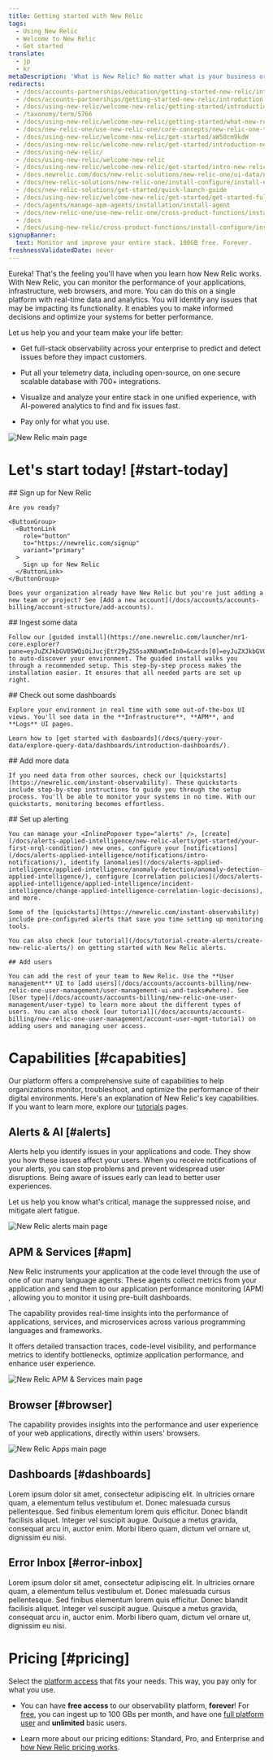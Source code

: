 ```yaml
---
title: Getting started with New Relic
tags:
  - Using New Relic
  - Welcome to New Relic
  - Get started
translate:
  - jp
  - kr
metaDescription: 'What is New Relic? No matter what is your business or role, learn how to make the most of our suite of digital intelligence products.'
redirects:
  - /docs/accounts-partnerships/education/getting-started-new-relic/introduction-new-relic
  - /docs/accounts-partnerships/getting-started-new-relic/introduction-new-relic
  - /docs/using-new-relic/welcome-new-relic/getting-started/introduction-new-relic
  - /taxonomy/term/5766
  - /docs/using-new-relic/welcome-new-relic/getting-started/what-new-relic-can-do-you
  - /docs/new-relic-one/use-new-relic-one/core-concepts/new-relic-one-transition-guide-july-2020
  - /docs/using-new-relic/welcome-new-relic/get-started/aW50cm9kdW
  - /docs/using-new-relic/welcome-new-relic/get-started/introduction-new-relic
  - /docs/using-new-relic/
  - /docs/using-new-relic/welcome-new-relic
  - /docs/using-new-relic/welcome-new-relic/get-started/intro-new-relic
  - /docs.newrelic.com/docs/new-relic-solutions/new-relic-one/ui-data/new-relic-feature-end-life-announcements-july-2020
  - /docs/new-relic-solutions/new-relic-one/install-configure/install-new-relic
  - /docs/new-relic-solutions/get-started/quick-launch-guide
  - /docs/using-new-relic/welcome-new-relic/get-started/get-started-full-stack-observability
  - /docs/agents/manage-apm-agents/installation/install-agent
  - /docs/new-relic-one/use-new-relic-one/cross-product-functions/install-configure/install-new-relic
  - /docs
  - /docs/using-new-relic/cross-product-functions/install-configure/install-new-relic
signupBanner:
  text: Monitor and improve your entire stack. 100GB free. Forever.
freshnessValidatedDate: never
---
```









Eureka! That's the feeling you'll have when you learn how New Relic works. 
With New Relic, you can monitor the performance of your applications, infrastructure, web browsers, and more. You can do this on a single platform with real-time data and analytics. You will identify any issues that may be impacting its functionality. It enables you to make informed decisions and optimize your systems for better performance.

Let us help you and your team make your life better:

  * Get full-stack observability across your enterprise to predict and detect issues before they impact customers.

  * Put all your telemetry data, including open-source, on one secure scalable database with 700+ integrations.

  * Visualize and analyze your entire stack in one unified experience, with AI-powered analytics to find and fix issues fast.

  * Pay only for what you use.

<img
  title="New Relic main page"
  alt="New Relic main page"
  src={NROneMain}
/>



# Let's start today! [#start-today]

<Steps>
  <Step>
    ## Sign up for New Relic

    Are you ready?

    <ButtonGroup>
      <ButtonLink
        role="button"
        to="https://newrelic.com/signup"
        variant="primary"
      >
        Sign up for New Relic
      </ButtonLink>
    </ButtonGroup>

    Does your organization already have New Relic but you're just adding a new team or project? See [Add a new account](/docs/accounts/accounts-billing/account-structure/add-accounts).
  </Step>
  <Step>
    ## Ingest some data

    Follow our [guided install](https://one.newrelic.com/launcher/nr1-core.explorer?pane=eyJuZXJkbGV0SWQiOiJucjEtY29yZS5saXN0aW5nIn0=&cards[0]=eyJuZXJkbGV0SWQiOiJucjEtaW5zdGFsbC1uZXdyZWxpYy5ucjEtaW5zdGFsbC1uZXdyZWxpYyIsImFjdGl2ZUNvbXBvbmVudCI6IlZUU09FbnZpcm9ubWVudCIsInBhdGgiOiJndWlkZWQifQ==) to auto-discover your environment. The guided install walks you through a recommended setup. This step-by-step process makes the installation easier. It ensures that all needed parts are set up right.

  </Step>

  <Step>
    ## Check out some dashboards

    Explore your environment in real time with some out-of-the-box UI views. You'll see data in the **Infrastructure**, **APM**, and **Logs** UI pages. 

    Learn how to [get started with dasboards](/docs/query-your-data/explore-query-data/dashboards/introduction-dashboards/).
  </Step>

  <Step>
    ## Add more data

    If you need data from other sources, check our [quickstarts](https://newrelic.com/instant-observability). These quickstarts include step-by-step instructions to guide you through the setup process. You'll be able to monitor your systems in no time. With our quickstarts, monitoring becomes effortless.
  </Step>

  <Step>
    ## Set up alerting

    You can manage your <InlinePopover type="alerts" />, [create](/docs/alerts-applied-intelligence/new-relic-alerts/get-started/your-first-nrql-condition/) new ones, configure your [notifications](/docs/alerts-applied-intelligence/notifications/intro-notifications/), identify [anomalies](/docs/alerts-applied-intelligence/applied-intelligence/anomaly-detection/anomaly-detection-applied-intelligence/), configure [correlation policies](/docs/alerts-applied-intelligence/applied-intelligence/incident-intelligence/change-applied-intelligence-correlation-logic-decisions), and more. 

    Some of the [quickstarts](https://newrelic.com/instant-observability) include pre-configured alerts that save you time setting up monitoring tools.

    You can also check [our tutorial](/docs/tutorial-create-alerts/create-new-relic-alerts/) on getting started with New Relic alerts.
    
  </Step>

  <Step>

    ## Add users

    You can add the rest of your team to New Relic. Use the **User management** UI to [add users](/docs/accounts/accounts-billing/new-relic-one-user-management/user-management-ui-and-tasks#where). See [User type](/docs/accounts/accounts-billing/new-relic-one-user-management/user-type) to learn more about the different types of users. You can also check [our tutorial](/docs/accounts/accounts-billing/new-relic-one-user-management/account-user-mgmt-tutorial) on adding users and managing user access.
  </Step>
</Steps>



# Capabilities [#capabities]

Our platform offers a comprehensive suite of capabilities to help organizations monitor, troubleshoot, and optimize the performance of their digital environments. Here's an explanation of New Relic's key capabilities. If you want to learn more, explore our [tutorials](/docs/new-relic-solutions/tutorial-landing-page/) pages. 


## Alerts & AI [#alerts]

Alerts help you identify issues in your applications and code. They show you how these issues affect your users. When you receive notifications of your alerts, you can stop problems and prevent widespread user disruptions. Being aware of issues early can lead to better user experiences.

Let us help you know what's critical, manage the suppressed noise, and mitigate alert fatigue.

<img
  title="New Relic alerts main page"
  alt="New Relic alerts main page"
  src={NRAlertsMain}
/>



## APM & Services [#apm]

New Relic instruments your application at the code level through the use of one of our many language agents. These agents collect metrics from your application and send them to our application performance monitoring (APM) , allowing you to monitor it using pre-built dashboards.

The <InlinePopover type="apm" /> capability provides real-time insights into the performance of applications, services, and microservices across various programming languages and frameworks.

It offers detailed transaction traces, code-level visibility, and performance metrics to identify bottlenecks, optimize application performance, and enhance user experience.

<img
  title="New Relic APM & Services main page"
  alt="New Relic APM & Services main page"
  src={NRApmMain}
/>


## Browser [#browser]

The <InlinePopover type="browser" /> capability provides insights into the performance and user experience of your web applications, directly within users' browsers.


<img
  title="New Relic Apps main page"
  alt="New Relic Apps main page"
  src={NRBrowserMain}
/>


## Dashboards [#dashboards]

Lorem ipsum dolor sit amet, consectetur adipiscing elit. In ultricies ornare quam, a elementum tellus vestibulum et. Donec malesuada cursus pellentesque. Sed finibus elementum lorem quis efficitur. Donec blandit facilisis aliquet. Integer vel suscipit augue. Quisque a metus gravida, consequat arcu in, auctor enim. Morbi libero quam, dictum vel ornare ut, dignissim eu nisi.


## Error Inbox [#error-inbox]

Lorem ipsum dolor sit amet, consectetur adipiscing elit. In ultricies ornare quam, a elementum tellus vestibulum et. Donec malesuada cursus pellentesque. Sed finibus elementum lorem quis efficitur. Donec blandit facilisis aliquet. Integer vel suscipit augue. Quisque a metus gravida, consequat arcu in, auctor enim. Morbi libero quam, dictum vel ornare ut, dignissim eu nisi.



# Pricing [#pricing]

Select the [platform access](https://newrelic.com/pricing) that fits your needs. This way, you pay only for what you use.

  * You can have **free access** to our observability platform, **forever**! For [free](/docs/accounts/accounts-billing/new-relic-one-pricing-billing/new-relic-one-pricing-billing/#free), you can ingest up to 100 GBs per month, and have one [full platform user](/docs/accounts/accounts-billing/new-relic-one-user-management/user-type) and **unlimited** basic users.

  * Learn more about our pricing editions: Standard, Pro, and Enterprise and  [how New Relic pricing works](/docs/accounts/accounts-billing/new-relic-one-pricing-billing/new-relic-one-pricing-billing/#free).


